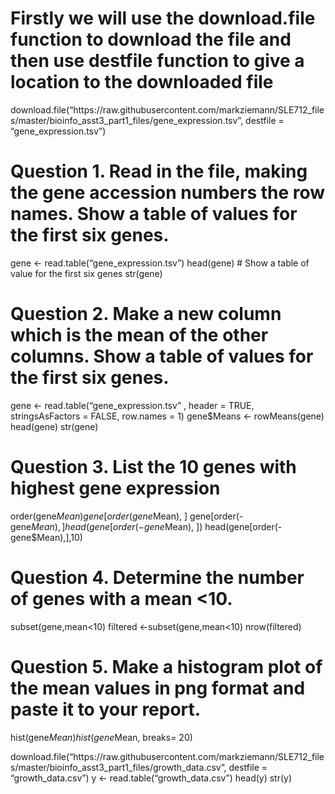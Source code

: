 # Firstly we will use the download.file function to download the file and then use destfile function to give a location to the downloaded file
download.file("https://raw.githubusercontent.com/markziemann/SLE712_files/master/bioinfo_asst3_part1_files/gene_expression.tsv", destfile = "gene_expression.tsv")

# Question 1. Read in the file, making the gene accession numbers the row names. Show a table of values for the first six genes.
gene <- read.table("gene_expression.tsv")
head(gene) # Show a table of value for the first six genes
str(gene)

# Question 2. Make a new column which is the mean of the other columns. Show a table of values for the first six genes.

gene <- read.table("gene_expression.tsv" , header = TRUE, stringsAsFactors = FALSE, row.names = 1)
gene$Means <- rowMeans(gene)
head(gene)
str(gene)

# Question 3. List the 10 genes with highest gene expression
order(gene$Mean)
gene[order(gene$Mean), ]
gene[order(-gene$Mean), ]
head(gene[order(-gene$Mean), ])
head(gene[order(-gene$Mean),],10)

# Question 4. Determine the number of genes with a mean <10.
subset(gene,mean<10)
filtered <-subset(gene,mean<10)
nrow(filtered)

# Question 5. Make a histogram plot of the mean values in png format and paste it to your report.
hist(gene$Mean)
hist(gene$Mean, breaks= 20)

download.file("https://raw.githubusercontent.com/markziemann/SLE712_files/master/bioinfo_asst3_part1_files/growth_data.csv", destfile = "growth_data.csv")
y <- read.table("growth_data.csv")
head(y)
str(y)

